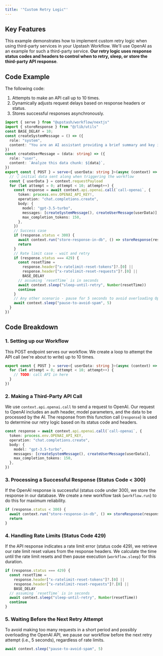 ```yaml
---
title: '"Custom Retry Logic"'
---
```

## Key Features
This example demonstrates how to implement custom retry logic when using third-party services in your Upstash Workflow.
We'll use OpenAI as an example for such a third-party service. **Our retry logic uses response status codes and headers to control when to retry, sleep, or store the third-party API response**.
## Code Example
The following code:
1. Attempts to make an API call up to 10 times.
2. Dynamically adjusts request delays based on response headers or status.
3. Stores successful responses asynchronously.
```typescript api/workflow/route.ts
import { serve } from "@upstash/workflow/nextjs"
import { storeResponse } from "@/lib/utils"
const BASE_DELAY = 10;
const createSystemMessage = () => ({
  role: "system",
  content: "You are an AI assistant providing a brief summary and key insights for any given data.",
})
const createUserMessage = (data: string) => ({
  role: "user",
  content: `Analyze this data chunk: ${data}`,
})
export const { POST } = serve<{ userData: string }>(async (context) => {
  // 👇 initial data sent along when triggering the workflow
  const { userData } = context.requestPayload
  for (let attempt = 0; attempt < 10; attempt++) {
    const response = await context.api.openai.call(`call-openai`, {
      token: process.env.OPENAI_API_KEY!,
      operation: "chat.completions.create",
      body: {
        model: "gpt-3.5-turbo",
        messages: [createSystemMessage(), createUserMessage(userData)],
        max_completion_tokens: 150,
      },
    })
    // Success case
    if (response.status < 300) {
      await context.run("store-response-in-db", () => storeResponse(response.body))
      return
    }
    // Rate limit case - wait and retry
    if (response.status === 429) {
      const resetTime =
        response.header["x-ratelimit-reset-tokens"]?.[0] ||
        response.header["x-ratelimit-reset-requests"]?.[0] ||
        BASE_DELAY
      // assuming `resetTime` is in seconds
      await context.sleep("sleep-until-retry", Number(resetTime))
      continue
    }
    // Any other scenario - pause for 5 seconds to avoid overloading OpenAI API
    await context.sleep("pause-to-avoid-spam", 5)
  }
})
```
## Code Breakdown
### 1. Setting up our Workflow
This POST endpoint serves our workflow. We create a loop to attempt the API call (we're about to write) up to 10 times.
```typescript
export const { POST } = serve<{ userData: string }>(async (context) => {
  for (let attempt = 0; attempt < 10; attempt++) {
    // TODO: call API in here
  }
})
```
### 2. Making a Third-Party API Call
We use `context.api.openai.call` to send a request to OpenAI.
Our request to OpenAI includes an auth header, model parameters, and the data to be processed by the AI. The response from this function call (`response`) is used to determine our retry logic based on its status code and headers.
```typescript
const response = await context.api.openai.call(`call-openai`, {
  token: process.env.OPENAI_API_KEY,
  operation: "chat.completions.create",
  body: {
    model: "gpt-3.5-turbo",
    messages: [createSystemMessage(), createUserMessage(userData)],
    max_completion_tokens: 150,
  },
})
```
### 3. Processing a Successful Response (Status Code < 300)
If the OpenAI response is successful (status code under 300), we store the response in our database. We create a new workflow task (`workflow.run`) to do this for maximum reliability.
```typescript
if (response.status < 300) {
  await context.run("store-response-in-db", () => storeResponse(response.body))
  return
}
```
### 4. Handling Rate Limits (Status Code 429)
If the API response indicates a rate limit error (status code 429), we retrieve our rate limit reset values from the response headers. We calculate the time until the rate limit resets and then pause execution (`workflow.sleep`) for this duration.
```typescript
if (response.status === 429) {
  const resetTime =
    response.header["x-ratelimit-reset-tokens"]?.[0] ||
    response.header["x-ratelimit-reset-requests"]?.[0] ||
    BASE_DELAY
  // assuming `resetTime` is in seconds
  await context.sleep("sleep-until-retry", Number(resetTime))
  continue
}
```
### 5. Waiting Before the Next Retry Attempt
To avoid making too many requests in a short period and possibly overloading the OpenAI API, we pause our workflow before the next retry attempt (i.e., 5 seconds), regardless of rate limits.
```typescript
await context.sleep("pause-to-avoid-spam", 5)
```